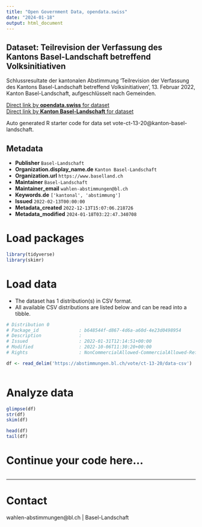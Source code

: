 ```yaml
---
title: "Open Government Data, opendata.swiss"
date: "2024-01-18"
output: html_document
---
```


## Dataset: Teilrevision der Verfassung des Kantons Basel-Landschaft betreffend Volksinitiativen

Schlussresultate der kantonalen Abstimmung 'Teilrevision der Verfassung des Kantons Basel-Landschaft betreffend Volksinitiativen', 13. Februar 2022, Kanton Basel-Landschaft, aufgeschlüsselt nach Gemeinden.

[Direct link by **opendata.swiss** for dataset](https://opendata.swiss/de/dataset/teilrevision-der-verfassung-des-kantons-basel-landschaft-betreffend-volksinitiativen)<br>
[Direct link by **Kanton Basel-Landschaft** for dataset](https://abstimmungen.bl.ch/vote/ct-13-20/data)

Auto generated R starter code for data set vote-ct-13-20@kanton-basel-landschaft.

## Metadata

- **Publisher** `Basel-Landschaft`
- **Organization.display_name.de** `Kanton Basel-Landschaft`
- **Organization.url** `https://www.baselland.ch`
- **Maintainer** `Basel-Landschaft`
- **Maintainer_email** `wahlen-abstimmungen@bl.ch`
- **Keywords.de** `['kantonal', 'abstimmung']`
- **Issued** `2022-02-13T00:00:00`
- **Metadata_created** `2022-12-13T15:07:06.218726`
- **Metadata_modified** `2024-01-18T03:22:47.340708`


# Load packages

```r

library(tidyverse)
library(skimr)

```

# Load data

-   The dataset has 1 distribution(s) in CSV format.
-   All available CSV distributions are listed below and can be read into a tibble.

```r

# Distribution 0
# Package_id               : b648544f-d867-4d6a-a60d-4e23d0498954
# Description              : 
# Issued                   : 2022-01-31T12:14:51+00:00
# Modified                 : 2022-10-06T11:30:20+00:00
# Rights                   : NonCommercialAllowed-CommercialAllowed-ReferenceRequired

df <- read_delim('https://abstimmungen.bl.ch/vote/ct-13-20/data-csv')



```

# Analyze data

```r

glimpse(df)
str(df)
skim(df)

head(df)
tail(df)

```

# Continue your code here...

```r

```

------------------------------------------------------------------------

# Contact

wahlen-abstimmungen@bl.ch | Basel-Landschaft
